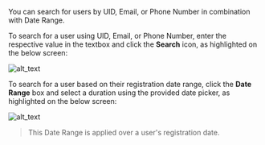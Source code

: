 You can search for users by UID, Email, or Phone Number in combination with Date Range.

To search for a user using UID, Email, or Phone Number, enter the respective value in the textbox  and click the **Search** icon, as highlighted on the below screen:

  ![alt_text](../images/search-users.png "image_tooltip")

To search for a user based on their registration date range, click the **Date Range** box and select a duration using the provided date picker, as highlighted on the below screen:

  ![alt_text](../images/search-users-daterange.png "image_tooltip")

> This Date Range is applied over a user's registration date.



